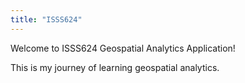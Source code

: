 ```yaml
---
title: "ISSS624"
---
```


Welcome to ISSS624 Geospatial Analytics Application!

This is my journey of learning geospatial analytics.
